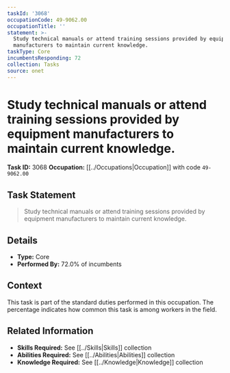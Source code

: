 ```yaml
---
taskId: '3068'
occupationCode: 49-9062.00
occupationTitle: ''
statement: >-
  Study technical manuals or attend training sessions provided by equipment
  manufacturers to maintain current knowledge.
taskType: Core
incumbentsResponding: 72
collection: Tasks
source: onet
---
```

# Study technical manuals or attend training sessions provided by equipment manufacturers to maintain current knowledge.

**Task ID:** 3068
**Occupation:** [[../Occupations|Occupation]] with code `49-9062.00`

## Task Statement

> Study technical manuals or attend training sessions provided by equipment manufacturers to maintain current knowledge.

## Details

- **Type:** Core
- **Performed By:** 72.0% of incumbents

## Context

This task is part of the standard duties performed in this occupation. The percentage indicates how common this task is among workers in the field.

## Related Information

- **Skills Required:** See [[../Skills|Skills]] collection
- **Abilities Required:** See [[../Abilities|Abilities]] collection
- **Knowledge Required:** See [[../Knowledge|Knowledge]] collection
